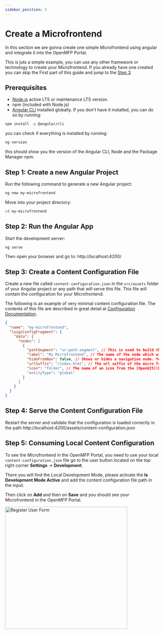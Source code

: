 ```yaml
---
sidebar_position: 3
---
```


# Create a Microfrontend

In this section we are gonna create one simple Microfrontend using angular and integrate it into the OpenMFP Portal.

This is juts a simple example, you can use any other framework or technology to create your Microfrontend. If you already have one created you can skip the First part of this guide and jump to the [Step 3](#step-3-create-a-content-configuration-file).

## Prerequisites
- [Node.js](https://nodejs.org/en/download/) active LTS or maintenance LTS version.
- npm (included with Node.js)
- [Angular CLI](https://angular.io/cli) installed globally. If you don't have it installed, you can do so by running:
```sh
npm install -g @angular/cli

```
you can check if everything is installed by running:
```sh
ng version
``` 
this should show you the version of the Angular CLI, Node and the Package Manager npm.

## Step 1: Create a new Angular Project
Run the following command to generate a new Angular project:

```sh
ng new my-microfrontend
```

Move into your project directory:

```sh
cd my-microfrontend
```

## Step 2: Run the Angular App
Start the development server:

```sh
ng serve
```
Then open your browser and go to: http://localhost:4200/

## Step 3: Create a Content Configuration File
Create a new file called `content-configuration.json` in the `src/assets` folder of your Angular project or any path that will serve this file.
This file will contain the configuration for your Microfrontend.

The following is an example of very minimal content configuration file. The contents of this file are described in great detail at [Configuration Documentation](https://github.tools.sap/openmfp/portal-ui-lib/blob/main/docs/readme-nodes-configuration.md#the-content-configuration-file-contents).

```json
{
  "name": "my-microfrontend",
  "luigiConfigFragment": {
    "data": {
      "nodes": [
        {
          "pathSegment": "ur-path-segment", // This is used to build the path in the browser URL.
          "label": "My Microfrontend", // The name of the node which will be visible on your page.
          "hideFromNav": false, // Shows or hides a navigation node. You can still navigate to the node but it does not show up in the top or left pane.
          "urlSuffix": "/index.html", // The url suffix of the micro frontend which will be displayed in the main content area of your page.
          "icon": "folder", // The name of an icon from the [OpenUI5](https://openui5.hana.ondemand.com/test-resources/sap/m/demokit/iconExplorer/webapp/index.html) or a custom link.
          "entityType": "global"
        }
      ]
    }
  }
}
```

## Step 4: Serve the Content Configuration File

Restart the server and validate that the configuration is loaded correctly in the path http://localhost:4200/assets/content-configuration.json

## Step 5: Consuming Local Content Configuration
To see the Microfrontend in the OpenMFP Portal, you need to use your local `content-configuration.json` file go to the user button located on the top right corner
**Settings** -> **Development**.

There you will find the Local Development Mode, please activate the **Is Development Mode Active** and add the content configuration file path in the input.

Then click on **Add** and then on **Save** and you should see your Microfrontend in the OpenMFP Portal.

<div style={{textAlign: 'center'}}>
<img src={MyMicrofrontendImgUrl} height="400" alt="Register User Form"/>
</div>


